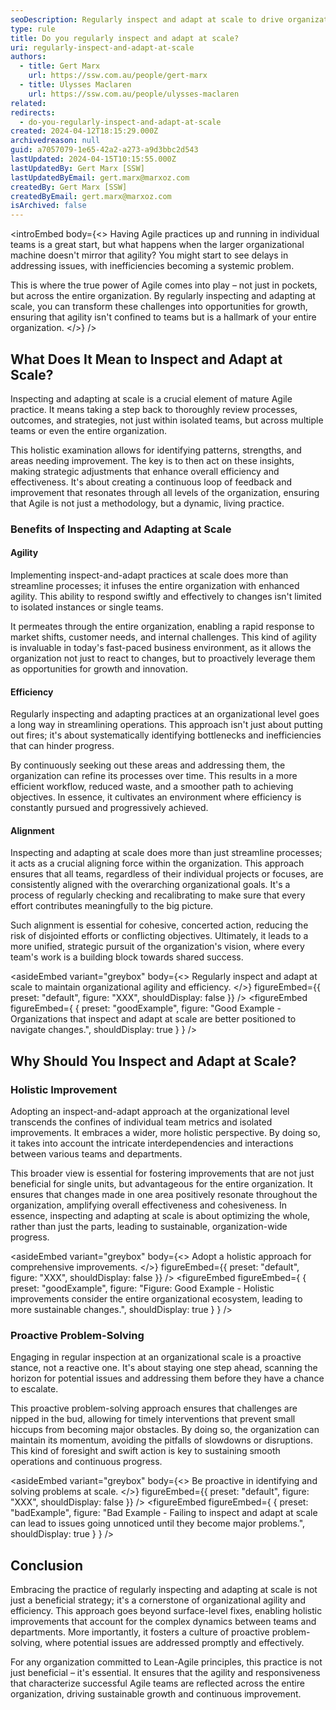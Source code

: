 ```yaml
---
seoDescription: Regularly inspect and adapt at scale to drive organizational agility, efficiency, and sustainable growth.
type: rule
title: Do you regularly inspect and adapt at scale?
uri: regularly-inspect-and-adapt-at-scale
authors:
  - title: Gert Marx
    url: https://ssw.com.au/people/gert-marx
  - title: Ulysses Maclaren
    url: https://ssw.com.au/people/ulysses-maclaren
related:
redirects:
  - do-you-regularly-inspect-and-adapt-at-scale
created: 2024-04-12T18:15:29.000Z
archivedreason: null
guid: a7057079-1e65-42a2-a273-a9d3bbc2d543
lastUpdated: 2024-04-15T10:15:55.000Z
lastUpdatedBy: Gert Marx [SSW]
lastUpdatedByEmail: gert.marx@marxoz.com
createdBy: Gert Marx [SSW]
createdByEmail: gert.marx@marxoz.com
isArchived: false
---
```


<introEmbed
  body={<>
Having Agile practices up and running in individual teams is a great start, but what happens when the larger organizational machine doesn't mirror that agility? You might start to see delays in addressing issues, with inefficiencies becoming a systemic problem.

This is where the true power of Agile comes into play – not just in pockets, but across the entire organization. By regularly inspecting and adapting at scale, you can transform these challenges into opportunities for growth, ensuring that agility isn't confined to teams but is a hallmark of your entire organization.
  </>}
/>
## What Does It Mean to Inspect and Adapt at Scale?

Inspecting and adapting at scale is a crucial element of mature Agile practice. It means taking a step back to thoroughly review processes, outcomes, and strategies, not just within isolated teams, but across multiple teams or even the entire organization.

This holistic examination allows for identifying patterns, strengths, and areas needing improvement. The key is to then act on these insights, making strategic adjustments that enhance overall efficiency and effectiveness. It's about creating a continuous loop of feedback and improvement that resonates through all levels of the organization, ensuring that Agile is not just a methodology, but a dynamic, living practice.

### Benefits of Inspecting and Adapting at Scale

#### Agility

Implementing inspect-and-adapt practices at scale does more than streamline processes; it infuses the entire organization with enhanced agility. This ability to respond swiftly and effectively to changes isn't limited to isolated instances or single teams.

It permeates through the entire organization, enabling a rapid response to market shifts, customer needs, and internal challenges. This kind of agility is invaluable in today's fast-paced business environment, as it allows the organization not just to react to changes, but to proactively leverage them as opportunities for growth and innovation.

#### Efficiency

Regularly inspecting and adapting practices at an organizational level goes a long way in streamlining operations. This approach isn't just about putting out fires; it's about systematically identifying bottlenecks and inefficiencies that can hinder progress.

By continuously seeking out these areas and addressing them, the organization can refine its processes over time. This results in a more efficient workflow, reduced waste, and a smoother path to achieving objectives. In essence, it cultivates an environment where efficiency is constantly pursued and progressively achieved.

#### Alignment

Inspecting and adapting at scale does more than just streamline processes; it acts as a crucial aligning force within the organization. This approach ensures that all teams, regardless of their individual projects or focuses, are consistently aligned with the overarching organizational goals. It's a process of regularly checking and recalibrating to make sure that every effort contributes meaningfully to the big picture.

Such alignment is essential for cohesive, concerted action, reducing the risk of disjointed efforts or conflicting objectives. Ultimately, it leads to a more unified, strategic pursuit of the organization's vision, where every team's work is a building block towards shared success.

<asideEmbed
  variant="greybox"
  body={<>
    Regularly inspect and adapt at scale to maintain organizational agility and efficiency.
  </>}
  figureEmbed={{
    preset: "default",
    figure: "XXX",
    shouldDisplay: false
  }}
/>
<figureEmbed figureEmbed={ {
  preset: "goodExample",
  figure: "Good Example - Organizations that inspect and adapt at scale are better positioned to navigate changes.",
  shouldDisplay: true
} } />


## Why Should You Inspect and Adapt at Scale?

### Holistic Improvement

Adopting an inspect-and-adapt approach at the organizational level transcends the confines of individual team metrics and isolated improvements. It embraces a wider, more holistic perspective. By doing so, it takes into account the intricate interdependencies and interactions between various teams and departments.

This broader view is essential for fostering improvements that are not just beneficial for single units, but advantageous for the entire organization. It ensures that changes made in one area positively resonate throughout the organization, amplifying overall effectiveness and cohesiveness. In essence, inspecting and adapting at scale is about optimizing the whole, rather than just the parts, leading to sustainable, organization-wide progress.

<asideEmbed
  variant="greybox"
  body={<>
    Adopt a holistic approach for comprehensive improvements.
  </>}
  figureEmbed={{
    preset: "default",
    figure: "XXX",
    shouldDisplay: false
  }}
/>
<figureEmbed figureEmbed={ {
  preset: "goodExample",
  figure: "Figure: Good Example - Holistic improvements consider the entire organizational ecosystem, leading to more sustainable changes.",
  shouldDisplay: true
} } />


### Proactive Problem-Solving

Engaging in regular inspection at an organizational scale is a proactive stance, not a reactive one. It's about staying one step ahead, scanning the horizon for potential issues and addressing them before they have a chance to escalate.

This proactive problem-solving approach ensures that challenges are nipped in the bud, allowing for timely interventions that prevent small hiccups from becoming major obstacles. By doing so, the organization can maintain its momentum, avoiding the pitfalls of slowdowns or disruptions. This kind of foresight and swift action is key to sustaining smooth operations and continuous progress.

<asideEmbed
  variant="greybox"
  body={<>
    Be proactive in identifying and solving problems at scale.
  </>}
  figureEmbed={{
    preset: "default",
    figure: "XXX",
    shouldDisplay: false
  }}
/>
<figureEmbed figureEmbed={ {
  preset: "badExample",
  figure: "Bad Example - Failing to inspect and adapt at scale can lead to issues going unnoticed until they become major problems.",
  shouldDisplay: true
} } />


## Conclusion

Embracing the practice of regularly inspecting and adapting at scale is not just a beneficial strategy; it's a cornerstone of organizational agility and efficiency. This approach goes beyond surface-level fixes, enabling holistic improvements that account for the complex dynamics between teams and departments. More importantly, it fosters a culture of proactive problem-solving, where potential issues are addressed promptly and effectively.

For any organization committed to Lean-Agile principles, this practice is not just beneficial – it's essential. It ensures that the agility and responsiveness that characterize successful Agile teams are reflected across the entire organization, driving sustainable growth and continuous improvement.
